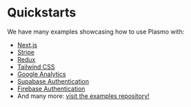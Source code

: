 # Quickstarts

We have many examples showcasing how to use Plasmo with:

- [Next.js](/quickstarts/with-nextjs)
- [Stripe](/quickstarts/with-stripe)
- [Redux](/quickstarts/with-redux)
- [Tailwind CSS](/quickstarts/with-tailwindcss)
- [Google Analytics](/quickstarts/with-google-analytics)
- [Supabase Authentication](https://github.com/PlasmoHQ/examples/tree/main/with-supabase)
- [Firebase Authentication](https://github.com/PlasmoHQ/examples/tree/main/with-firebase-auth)
- And many more: [visit the examples repository!](https://github.com/PlasmoHQ/examples)
